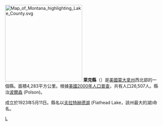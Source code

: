 {{Otheruses|萊克縣|subject=美國蒙大拿州的一個縣|other=同名的縣}}
[[File:Map_of_Montana_highlighting_Lake_County.svg|250px]]
'''萊克縣'''（{{lang-en|Lake County}}）是[[美國|美國]][[蒙大拿州|蒙大拿州]]西北部的一個縣。面積4,283平方公里。根據[[美國2000年人口普查|美國2000年人口普查]]，共有人口26,507人。縣治[[波爾森|波爾森]] (Polson)。

成立於1923年5月11日。縣名以[[夫拉特赫德湖|夫拉特赫德湖]] (Flathead Lake，該州最大的湖)命名。
[[Category:蒙大拿州行政區劃|L]]